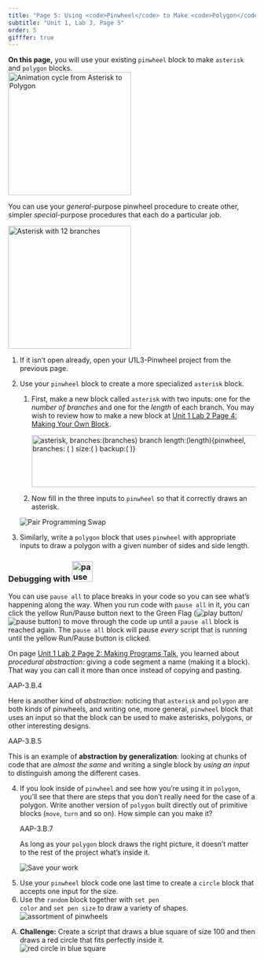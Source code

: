 ```yaml
---
title: "Page 5: Using <code>Pinwheel</code> to Make <code>Polygon</code>"
subtitle: "Unit 1, Lab 3, Page 5"
order: 5
gifffer: true
---
```


::: learn
<strong>On this page,</strong> you will use your existing <code>pinwheel</code> block to make <code>asterisk</code> and <code>polygon</code> blocks.<br /> <img src="/img/1-introduction/Blockswith-Inputs_img/asteriskpolygonCycle.gif" title="Animation cycle from Asterisk to Polygon" alt="Animation cycle from Asterisk to Polygon" class="indent" height="250"/>
:::

<p>You can use your <em>general</em>-purpose pinwheel procedure to create other, simpler <em>special</em>-purpose procedures that each do a particular job.</p>

::: forYouToDo
<img src="/img/1-introduction/asterisk-new.png" title="Asterisk with 12 branches" alt="Asterisk with 12 branches" class="float-end" height="250"/>

<ol>

<li>If it isn't open already, open your U1L3-Pinwheel project from the previous page.</li>

<li>

Use your <code>pinwheel</code> block to create a more specialized <code>asterisk</code> block.

<ol>

<li>First, make a new block called <code>asterisk</code> with two inputs: one for the <var>number of branches</var> and one for the <var>length</var> of each branch. You may wish to review how to make a new block at <a href="/unit-1/lab-2/4-making-a-new-block.html" title="Unit 1 Lab 2 Page 4: Making Your Own Block">Unit 1 Lab 2 Page 4: Making Your Own Block</a>.</li>

<img src="/img/1-introduction/asterisk-using-pinwheel.png" title="asterisk, branches:(branches) branch length:(length){pinwheel, branches: ( ) size:( ) backup:( )}" alt="asterisk, branches:(branches) branch length:(length){pinwheel, branches: ( ) size:( ) backup:( )}" width="507" height="106"/>

<li>Now fill in the three inputs to <code>pinwheel</code> so that it correctly draws an asterisk.</li>

</ol>

</li>

<img src="/img/icons/pair-programming-swap.png" title="Pair Programming Swap" alt="Pair Programming Swap" class="inline"/>

<li>Similarly, write a <code>polygon</code> block that uses <code>pinwheel</code> with appropriate inputs to draw a polygon with a given number of sides and side length.<br /></li>

</ol>

::: takeNote
### <strong>Debugging with <img src="/img/2-complexity/Debugging/pause-all-block.png" title="pause all" alt="pause all" height="42"/></strong>

<p>You can use <code>pause all</code> to place breaks in your code so you can see what's happening along the way. When you run code with <code>pause all</code> in it, you can click the yellow Run/Pause button next to the Green Flag (<img src="/img/sys/play-button.png" title="play button" alt="play button"/>/<img src="/img/1-introduction/pause_button.png" title="pause button" alt="pause button"/>) to move through the code up until a <code>pause all</code> block is reached again. The <code>pause all</code> block will pause <em>every</em> script that is running until the yellow Run/Pause button is clicked.</p>
:::
:::

::: takeNote
::: sidenoteBig
<p>On page <a href="/unit-1/lab-2/2-gossip.html" title="Unit 1 Lab 2 Page 2: Making Programs Talk">Unit 1 Lab 2 Page 2: Making Programs Talk</a>, you learned about <em>procedural abstraction:</em> giving a code segment a name (making it a block). That way you can call it more than once instead of copying and pasting.</p>
:::

::: comment
AAP-3.B.4
:::

<p>Here is another kind of <em>abstraction</em>: noticing that <code>asterisk</code> and <code>polygon</code> are both kinds of pinwheels, and writing one, more general, <code>pinwheel</code> block that uses an input so that the block can be used to make asterisks, polygons, or other interesting designs.</p>

::: comment
AAP-3.B.5
:::

<p>This is an example of <strong>abstraction by generalization</strong>: looking at chunks of code that are <em>almost the same</em> and writing a single block by <em>using an input</em> to distinguish among the different cases.</p>
:::

::: forYouToDo
<ol start="4">

<li>If you look inside of <code>pinwheel</code> and see how you're using it in <code>polygon</code>, you'll see that there are steps that you don't really need for the case of a polygon. Write another version of <code>polygon</code> built directly out of primitive blocks (<code>move</code>, <code>turn</code> and so on). How simple can you make it?</li>

::: takeNote
::: comment
AAP-3.B.7
:::

As long as your <code>polygon</code> block draws the right picture, it doesn't matter to the rest of the project what's inside it.
:::

<img src="/img/icons/save-now.png" title="Save your work" alt="Save your work" class="inline"/>

</ol>
:::

::: ifTime
<ol start="5">

<li>Use your <code>pinwheel</code> block code one last time to create a <code>circle</code> block that accepts one input for the size.</li>

<li>Use the <code>random</code> block together with <code>set pen color</code> and <code>set pen size</code> to draw a variety of shapes.<br /> <img src="/img/1-introduction/assorted-pinwheels.png" title="assortment of pinwheels" alt="assortment of pinwheels" class="indent"/></li>

</ol>
:::

::: takeItFurther
<ol type="A">

<li><strong>Challenge:</strong> Create a script that draws a blue square of size 100 and then draws a red circle that fits perfectly inside it.<br /> <img src="/img/1-introduction/red-circle-in-blue-square.png" title="red circle in blue square" alt="red circle in blue square" class="indent"/><br /></li>

</ol>
:::
